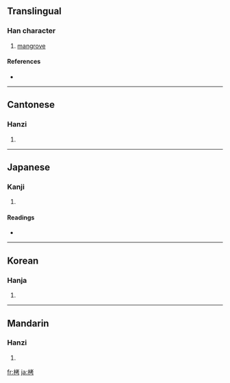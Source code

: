 ==Translingual==

===Han character===
{{Han char|rn=75|rad=木|as=06|sn=10|four=4492<sub>7</sub>|canj=木十大尸 (DJKS)}}

# [[mangrove]]

====References====
* {{Han ref|kx=0523.220|dkj=14734|dj=0911.190|hdz=21194.060|uh=6832|ud=26674|bh=D1DC|bd=53724}}

----

==Cantonese==

===Hanzi===
{{yue-hanzi|jyut=|y=haau2}}

# {{defn|Cantonese|sort=木06}}

----

==Japanese==

===Kanji===
{{ja-kanji|grade=|rs=木06}}

# {{defn|Japanese|sort=木06}}

====Readings====
* {{ja-readings|on=[[ごう]] (gō), [[こう]] (kō)|kun=[[たえ]] (tae), [[ぬるで]] (nurude), [[たく]] (taku)}}

----

==Korean==

===Hanja===
{{ko-hanja|hangeul=고|eumhun=|rv=go|mr=ko|y=ko}}

# {{defn|Korean|sort=木06}}

----

==Mandarin==

===Hanzi===
{{cmn-hanzi|pin=[[kǎo]] ([[kao3]])|wg=k'ao<sup>3</sup>}}

# {{defn|Mandarin|sort=木06}}

[[fr:栲]]
[[ja:栲]]